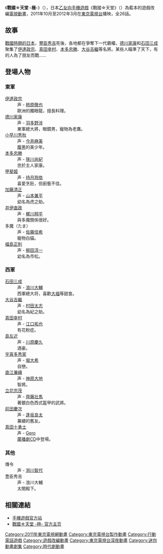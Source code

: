 {{expand|time=2012-01-28T19:14:13+00:00}}
{{Infobox animanga/Headerofja
|title= 战国☆天堂 -极-
}}
{{Infobox animanga/TVAnime
|標題= 战国☆天堂 -极-
|原案= 
|原作= 
|導演= 菊池勝也
|系列構成= [[太田ぐいや|太田ぐいや]]
|腳本= [[贺东招二|贺东招二]]
|人物原案= 
|人物設定= [[奥山鈴奈|奥山鈴奈]]
|機械設定= 
|音樂= Dice Creative、阿部隆大、el
|音樂製作= 
|動畫製作= Milky Cartoon、LMD
|製作= G-mode、Milky Cartoon、<br/>東京電視台
|播放電視台= [[東京電視台|東京電視台]]
|其他電視台= 
|播放開始= 2011年10月3日
|播放結束= 2012年3月26日
|話數= 全26話
}}
{{Infobox animanga/Footerofja}}

《'''戰國☆天堂 -極-'''》（{{lang-ja|戦国☆パラダイス -極-}}），日本[[少女遊戲|乙女向]][[手機遊戲|手機遊戲]]《戰國☆天堂》（{{lang|ja|戦国☆パラダイス}}）為藍本的遊戲改編[[電視動畫|電視動畫]]，2011年10月至2012年3月在[[東京電視台|東京電視台]]播映，全26話。

==故事==
[[战国时代_(日本)|戰國時期的日本]]，[[豐臣秀吉|豐臣秀吉]]死後，各地都在爭奪下一代霸權。[[德川家康|德川家康]]和[[石田三成|石田三成]]聚集了[[伊達政宗|伊達政宗]]、[[真田幸村|真田幸村]]、[[本多忠勝|本多忠勝]]、[[大谷吉繼|大谷吉繼]]等名將。某些人瞄準了天下，有的人為了朋友而戰……

==登場人物==
===東軍===
; [[伊達政宗|伊達政宗]]
: 声 - [[柿原徹也|柿原徹也]]
: 歐洲的獨眼龍，擅長料理。
; [[德川家康|德川家康]]
: 声 - [[羽多野涉|羽多野涉]]
: 東軍總大將，眼鏡男，寵物為老鷹。
; [[小早川秀秋|小早川秀秋]]
: 声 - [[今井麻美|今井麻美]]
: [[腹黑|腹黑]]的美少年。
; [[本多忠勝|本多忠勝]]
: 声 - [[狭川尚紀|狭川尚紀]]
: 忠於主人家康。
; [[甲斐姬|甲斐姬]]
: 声 - [[持月玲依|持月玲依]]
: 喜愛烹飪，但廚藝不佳。
; [[加藤清正|加藤清正]]
: 声 - [[山本兼平|山本兼平]]
: 幼名為虎之助。
; [[井伊直政|井伊直政]]
: 声 - [[梶川翔平|梶川翔平]]
: 與多魔關係很好。
; 多魔（たま）
: 声 - [[佐藤信希|佐藤信希]]
: 寵物白貓。
; [[福島正則|福島正則]]
: 声 - [[柳田淳一|柳田淳一]]
: 幼名為市松。

=== 西軍 ===
; [[石田三成|石田三成]]
: 声 - [[浪川大輔|浪川大輔]]
: 西軍總大将，喜歡[[大福_(食品)|大福]]等甜食。
; [[大谷吉繼|大谷吉繼]]
: 声 - [[村田太志|村田太志]]
: 幼名為紀之助。
; [[真田信繁|真田幸村]]
: 声 - [[江口拓也|江口拓也]]
: 有花粉症。
; [[島清興|島左近]]
: 声 - [[川原慶久|川原慶久]]
: 酒豪。
; [[宇喜多秀家|宇喜多秀家]]
: 声 - [[堀大希|堀大希]]
: 自戀。
; [[直江兼續|直江兼續]]
: 声 - [[神原大地|神原大地]]
: 智將。
; [[立花宗茂|立花宗茂]]
: 声 - [[齊藤壮馬|齊藤壮馬]]
: 著銀白色西式盔甲的武將。
; [[前田利益|前田慶次]]
: 声 - [[逢坂良太|逢坂良太]]
: 兼續的舊友。
; [[真田十勇士|真田十勇士]]
: 声 - [[Gero|Gero]]
: [[廣播劇CD|廣播劇CD]]中登場。

=== 其他 ===
; 傳令
: 声 - [[渕川智代|渕川智代]]
; 豊臣秀吉
: 声 - 浪川大輔
: 太閤殿下。

==相關連結==
* [https://web.archive.org/web/20110903053713/http://sengk.jp/pc/ 手機遊戲官方站] {{ja icon}}
* [https://web.archive.org/web/20120228193218/http://sgpk.jp/ 戰國☆天堂 -極- 官方主页] {{ja icon}}


{{DEFAULTSORT:Sengoku Paradise}}
[[Category:2011年東京電視網動畫|Category:2011年東京電視網動畫]]
[[Category:東京電視台製作動畫|Category:東京電視台製作動畫]]
[[Category:行動電話遊戲|Category:行動電話遊戲]]
[[Category:遊戲改編動畫|Category:遊戲改編動畫]]
[[Category:東京電視台深夜動畫|Category:東京電視台深夜動畫]]
[[Category:迷你動畫劇集|Category:迷你動畫劇集]]
[[Category:時代劇動畫|Category:時代劇動畫]]